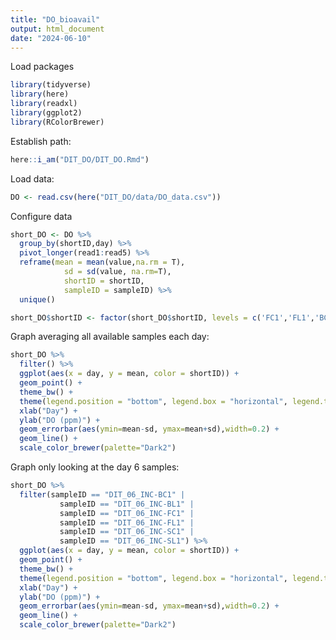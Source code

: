 ```yaml
---
title: "DO_bioavail"
output: html_document
date: "2024-06-10"
---
```

Load packages
```r
library(tidyverse)
library(here)
library(readxl)
library(ggplot2)
library(RColorBrewer)
```
Establish path:
```r
here::i_am("DIT_DO/DIT_DO.Rmd")
```
Load data:
```r
DO <- read.csv(here("DIT_DO/data/DO_data.csv"))
```
Configure data
```r
short_DO <- DO %>%
  group_by(shortID,day) %>%
  pivot_longer(read1:read5) %>%
  reframe(mean = mean(value,na.rm = T),
            sd = sd(value, na.rm=T),
            shortID = shortID,
            sampleID = sampleID) %>%
  unique()

short_DO$shortID <- factor(short_DO$shortID, levels = c('FC1','FL1','BC1','BL1','SC1','SL1'))
```
Graph averaging all available samples each day:
```r
short_DO %>%
  filter() %>%
  ggplot(aes(x = day, y = mean, color = shortID)) +
  geom_point() +
  theme_bw() +
  theme(legend.position = "bottom", legend.box = "horizontal", legend.title = element_blank()) +
  xlab("Day") +
  ylab("DO (ppm)") +
  geom_errorbar(aes(ymin=mean-sd, ymax=mean+sd),width=0.2) +
  geom_line() +
  scale_color_brewer(palette="Dark2")
```
Graph only looking at the day 6 samples:
```r
short_DO %>%
  filter(sampleID == "DIT_06_INC-BC1" | 
           sampleID == "DIT_06_INC-BL1" | 
           sampleID == "DIT_06_INC-FC1" | 
           sampleID == "DIT_06_INC-FL1" | 
           sampleID == "DIT_06_INC-SC1" | 
           sampleID == "DIT_06_INC-SL1") %>%
  ggplot(aes(x = day, y = mean, color = shortID)) +
  geom_point() +
  theme_bw() +
  theme(legend.position = "bottom", legend.box = "horizontal", legend.title = element_blank()) +
  xlab("Day") +
  ylab("DO (ppm)") +
  geom_errorbar(aes(ymin=mean-sd, ymax=mean+sd),width=0.2) +
  geom_line() +
  scale_color_brewer(palette="Dark2")
```


